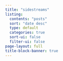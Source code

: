 ```yaml
---
title: "sidestreams"
listing:
  contents: "posts"
  sort: "date desc"
  type: default
  categories: true
  sort-ui: false
  filter-ui: false
page-layout: full
title-block-banner: true
---
```


